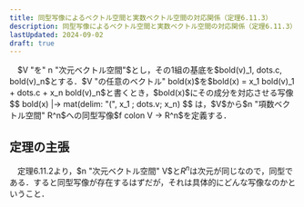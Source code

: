 ```yaml
---
title: 同型写像によるベクトル空間と実数ベクトル空間の対応関係（定理6.11.3）
description: 同型写像によるベクトル空間と実数ベクトル空間の対応関係（定理6.11.3）
lastUpdated: 2024-09-02
draft: true
---
```


<Card title="定理6.11.3">
　$V "を" n "次元ベクトル空間"$とし，その1組の基底を$bold(v)_1, dots.c, bold(v)_n$とする．$V "の任意のベクトル" bold(x)$を$bold(x) = x_1 bold(v)_1 + dots.c + x_n bold(v)_n$と書くとき，$bold(x)$にその成分を対応させる写像
$$
bold(x) |-> mat(delim: "(", x_1 ; dots.v; x_n)
$$
は，$V$から$n "項数ベクトル空間" R^n$への同型写像$f colon V -> R^n$を定義する．
</Card>

## 定理の主張
　定理6.11.2より，$n "次元ベクトル空間" V$と$R^n$は次元が同じなので，同型である．すると同型写像が存在するはずだが，それは具体的にどんな写像なのかということ．
